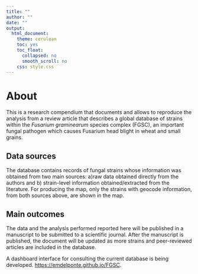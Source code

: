 ```yaml
---
title: ""
author: ""
date: ""
output:
  html_document:
    theme: cerulean
    toc: yes
    toc_float:
      collapsed: no
      smooth_scroll: no
    css: style.css
---
```



# About

This is a research compendium that documents and allows to reproduce the analysis from a review article that describes a global database of strains within the *Fusarium graminearum* species complex (FGSC), an important fungal pathogen which causes Fusarium head blight in wheat and small grains.

## Data sources

The database contains records of fungal strains whose information was obtained from two main sources: a)raw data obtained directly from the authors and b) strain-level information obtained/extracted from the literature. For producing the map, only the strains with geocode information, from both sources above, are shown in the map.

## Main outcomes

The data and the analysis performed reported here will be published in a manuscript to be submitted to a scientific journal. After the manuscript is published, the document will be updated as more strains and peer-reviewed articles are included in the database. 

A dashboard interface for consulting the current database is being developed.  [https://emdelponte.github.io/FGSC](https://emdelponte.github.io/FGSC).


